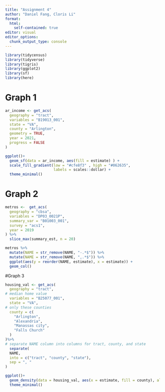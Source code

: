 ```yaml
---
title: "Assignment 4"
author: "Daniel Fang, Cloris Li"
format: 
  html:
    self-contained: true
editor: visual
editor_options: 
  chunk_output_type: console
---
```

```r
library(tidycensus)
library(tidyverse)
library(tigris)
library(ggplot2)
library(sf)
library(here)
```


# Graph 1
```r
ar_income <- get_acs(
  geography = "tract", 
  variables = "B19013_001", 
  state = "VA", 
  county = "Arlington", 
  geometry = TRUE,
  year = 2021,
  progress = FALSE
)

ggplot()+
  geom_sf(data = ar_income, aes(fill = estimate) ) +
  scale_fill_gradient(low = "#cfe8f3" , high = "#062635",
                      labels = scales::dollar) +
  theme_minimal()
```



# Graph 2
```r
metros <-  get_acs(
  geography = "cbsa",
  variables = "DP03_0021P",
  summary_var = "B01003_001",
  survey = "acs1",
  year = 2019
) %>%
  slice_max(summary_est, n = 20)
```

```r
metros %>%
  mutate(NAME = str_remove(NAME, "-.*$")) %>%
  mutate(NAME = str_remove(NAME, ",.*$")) %>%
  ggplot(aes(y = reorder(NAME, estimate), x = estimate)) + 
  geom_col()
```

#Graph 3
```r
housing_val <- get_acs(
  geography = "tract",
# median home value
  variables = "B25077_001",
  state = "VA",
# only these counties
  county = c(
    "Arlington",
    "Alexandria",
    "Manassas city",
    "Falls Church"
  )
)%>%
# separate NAME column into columns for tract, county, and state
  separate(
  NAME,
  into = c("tract", "county", "state"),
  sep = ", "
)

```

```r
ggplot()+
  geom_density(data = housing_val, aes(x = estimate, fill = county), alpha = 0.4) +
  theme_minimal()
```



